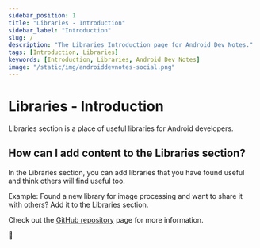 ```yaml
---
sidebar_position: 1
title: "Libraries - Introduction"
sidebar_label: "Introduction"
slug: /
description: "The Libraries Introduction page for Android Dev Notes."
tags: [Introduction, Libraries]
keywords: [Introduction, Libraries, Android Dev Notes]
image: "/static/img/androiddevnotes-social.png"
---
```


# Libraries - Introduction

Libraries section is a place of useful libraries for Android developers.

## How can I add content to the Libraries section?

In the Libraries section, you can add libraries that you have found useful and think others will find useful too.

Example: Found a new library for image processing and want to share it with others? Add it to the Libraries section.

Check out the [GitHub repository](https://github.com/androiddevnotes/android-dev-notes-website) page for more information.

🐣
